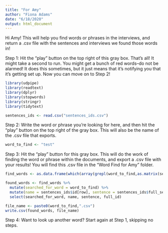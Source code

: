 ```yaml
---
title: "For Amy"
author: "Fiona Adams"
date: "6/18/2020"
output: html_document
---
```

Hi Amy! This will help you find words or phrases in the interviews, and return a .csv file with the sentences and interviews we found those words in!

Step 1: Hit the "play" button on the top right of this gray box. That's all! It might take a second to run. You might get a bunch of red words--do not be alarmed! It does this sometimes, but it just means that it's notifying you that it's getting set up. Now you can move on to Step 2!
```r
library(udpipe)
library(readtext)
library(dplyr)
library(stopwords)
library(stringr)
library(tidytext)

sentences_ids <- read.csv("sentences_ids.csv")
```

Step 2: Write the word or phrase you're looking for here, and then hit the "play" button on the top right of the gray box. This will also be the name of the .csv file that exports.
```r
word_to_find <- "test"
```

Step 3: Hit the "play" button for this gray box. This will do the work of finding the word or phrase within the documents, and export a .csv file with your results! You will find this .csv file in the "Word Find for Amy" folder. 
```r
find_words <- as.data.frame(which(array(grepl(word_to_find,as.matrix(sentences_ids)),dim(sentences_ids)),T))

found_words <- find_words %>% 
  mutate(searched_for_word = word_to_find) %>%
  mutate(name = sentences_ids$id[row], sentence = sentences_ids$full_sentence[row], full_id = sentences_ids$full_id[row]) %>%
  select(searched_for_word, name, sentence, full_id)

file_name <- paste0(word_to_find,".csv")
write.csv(found_words, file_name)
```

Step 4: Want to look up another word? Start again at Step 1, skipping no steps. 


